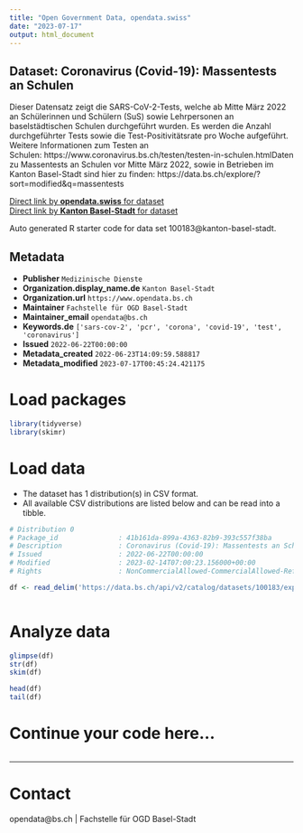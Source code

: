 ```yaml
---
title: "Open Government Data, opendata.swiss"
date: "2023-07-17"
output: html_document
---
```


## Dataset: Coronavirus (Covid-19): Massentests an Schulen

Dieser Datensatz zeigt die SARS-CoV-2-Tests, welche ab Mitte März 2022 an Schülerinnen und Schülern (SuS) sowie Lehrpersonen an baselstädtischen Schulen durchgeführt wurden. Es werden die Anzahl durchgeführter Tests sowie die Test-Positivitätsrate pro Woche aufgeführt. Weitere Informationen zum Testen an Schulen: https://www.coronavirus.bs.ch/testen/testen-in-schulen.htmlDaten zu Massentests an Schulen vor Mitte März 2022, sowie in Betrieben im Kanton Basel-Stadt sind hier zu finden: https://data.bs.ch/explore/?sort=modified&q=massentests

[Direct link by **opendata.swiss** for dataset](https://opendata.swiss/de/dataset/coronavirus-covid-19-massentests-an-schulen1)<br>
[Direct link by **Kanton Basel-Stadt** for dataset](https://data.bs.ch/explore/dataset/100183/)

Auto generated R starter code for data set 100183@kanton-basel-stadt.

## Metadata

- **Publisher** `Medizinische Dienste`
- **Organization.display_name.de** `Kanton Basel-Stadt`
- **Organization.url** `https://www.opendata.bs.ch`
- **Maintainer** `Fachstelle für OGD Basel-Stadt`
- **Maintainer_email** `opendata@bs.ch`
- **Keywords.de** `['sars-cov-2', 'pcr', 'corona', 'covid-19', 'test', 'coronavirus']`
- **Issued** `2022-06-22T00:00:00`
- **Metadata_created** `2022-06-23T14:09:59.588817`
- **Metadata_modified** `2023-07-17T00:45:24.421175`


# Load packages

```r

library(tidyverse)
library(skimr)

```

# Load data

-   The dataset has 1 distribution(s) in CSV format.
-   All available CSV distributions are listed below and can be read into a tibble.

```r

# Distribution 0
# Package_id               : 41b161da-899a-4363-82b9-393c557f38ba
# Description              : Coronavirus (Covid-19): Massentests an Schulen (csv)
# Issued                   : 2022-06-22T00:00:00
# Modified                 : 2023-02-14T07:00:23.156000+00:00
# Rights                   : NonCommercialAllowed-CommercialAllowed-ReferenceRequired

df <- read_delim('https://data.bs.ch/api/v2/catalog/datasets/100183/exports/csv')



```

# Analyze data

```r

glimpse(df)
str(df)
skim(df)

head(df)
tail(df)

```

# Continue your code here...

```r

```

------------------------------------------------------------------------

# Contact

opendata@bs.ch | Fachstelle für OGD Basel-Stadt
